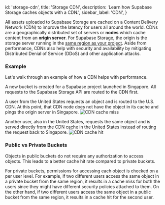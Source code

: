 
  id: 'storage-cdn',
  title: 'Storage CDN',
  description: 'Learn how Supabase Storage caches objects with a CDN.',
  sidebar_label: 'CDN',
}

All assets uploaded to Supabase Storage are cached on a Content Delivery Network (CDN) to improve the latency for users all around the world. CDNs are a geographically distributed set of servers or **nodes** which cache content from an **origin server**. For Supabase Storage, the origin is the storage server running in the [same region as your project](https://supabase.com/dashboard/project/_/settings/general). Aside from performance, CDNs also help with security and availability by mitigating Distributed Denial of Service (DDoS) and other application attacks.

### Example

Let's walk through an example of how a CDN helps with performance.

A new bucket is created for a Supabase project launched in Singapore. All requests to the Supabase Storage API are routed to the CDN first.

A user from the United States requests an object and is routed to the U.S. CDN. At this point, that CDN node does not have the object in its cache and pings the origin server in Singapore.
![CDN cache miss](/docs/img/cdn-cache-miss.png)

Another user, also in the United States, requests the same object and is served directly from the CDN cache in the United States instead of routing the request back to Singapore.
![CDN cache hit](/docs/img/cdn-cache-hit.png)

### Public vs Private Buckets

Objects in public buckets do not require any authorization to access objects. This leads to a better cache hit rate compared to private buckets.

For private buckets, permissions for accessing each object is checked on a per user level. For example, if two different users access the same object in a private bucket from the same region, it results in a cache miss for both the users since they might have different security policies attached to them.
On the other hand, if two different users access the same object in a public bucket from the same region, it results in a cache hit for the second user.

